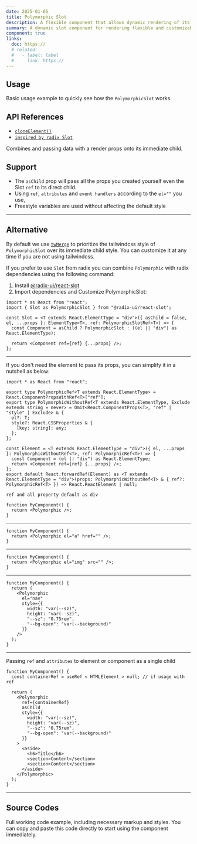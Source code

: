 ```yaml
---
date: 2025-01-05
title: Polymorphic Slot
description: A flexible component that allows dynamic rendering of its children as different HTML elements or components, while preserving props and context.
summary: A dynamic slot component for rendering flexible and customizable child elements.
component: true
links:
  doc: https://
  # related:
  #   - label: label
  #     link: https://
---
```


## Usage

Basic usage example to quickly see how the `PolymorphicSlot` works.

<PolymorphicSlotDemosUsage />

## API References

- [`cloneElement()`](https://react.dev/reference/react/cloneElement)
- [`inspired by radix Slot`](https://www.radix-ui.com/primitives/docs/utilities/slot)

Combines and passing data with a render props onto its immediate child.

## Support

- The `asChild` prop will pass all the props you created yourself even the Slot `ref` to its direct child.
- Using `ref`, `attributes` and `event handlers` according to the `el=""` you use,
- Freestyle variables are used without affecting the default style

---

## Alternative

By default we use [`twMerge`](https://www.npmjs.com/package/tailwind-merge) to prioritize the tailwindcss style of `PolymorphicSlot` over its immediate child style. You can customize it at any time if you are not using tailwindcss.

If you prefer to use `Slot` from radix you can combine `Polymorphic` with radix dependencies using the following command:

1. Install [@radix-ui/react-slot](https://www.radix-ui.com/primitives/docs/utilities/slot#installation)
2. Import dependencies and Customize PolymorphicSlot:

```tsx
import * as React from "react";
import { Slot as PolymorphicSlot } from "@radix-ui/react-slot";

const Slot = <T extends React.ElementType = "div">({ asChild = false, el, ...props }: ElementType<T>, ref: PolymorphicSlotRef<T>) => {
  const Component = asChild ? PolymorphicSlot : ((el || "div") as React.ElementType);

  return <Component ref={ref} {...props} />;
};
```

---

If you don't need the element to pass its props, you can simplify it in a nutshell as below:

```tsx
import * as React from "react";

export type PolymorphicRef<T extends React.ElementType> = React.ComponentPropsWithRef<T>["ref"];
export type PolymorphicWithoutRef<T extends React.ElementType, Exclude extends string = never> = Omit<React.ComponentProps<T>, "ref" | "style" | Exclude> & {
  el?: T;
  style?: React.CSSProperties & {
    [key: string]: any;
  };
};

const Element = <T extends React.ElementType = "div">({ el, ...props }: PolymorphicWithoutRef<T>, ref: PolymorphicRef<T>) => {
  const Component = (el || "div") as React.ElementType;
  return <Component ref={ref} {...props} />;
};
export default React.forwardRef(Element) as <T extends React.ElementType = "div">(props: PolymorphicWithoutRef<T> & { ref?: PolymorphicRef<T> }) => React.ReactElement | null;
```

`ref and all property default as div`

```tsx caption="(property) JSX.IntrinsicElements.div: DetailedHTMLProps<HTMLAttributes<HTMLDivElement>, HTMLDivElement>"
function MyComponent() {
  return <Polymorphic />;
}
```

---

```tsx caption="(property) JSX.IntrinsicElements.a: React.DetailedHTMLProps<React.AnchorHTMLAttributes<HTMLAnchorElement>, HTMLAnchorElement>"
function MyComponent() {
  return <Polymorphic el="a" href="" />;
}
```

---

```tsx caption="(property) JSX.IntrinsicElements.img: React.DetailedHTMLProps<React.ImgHTMLAttributes<HTMLImageElement>, HTMLImageElement>"
function MyComponent() {
  return <Polymorphic el="img" src="" />;
}
```

---

```tsx caption="(property) JSX.IntrinsicElements.nav: React.DetailedHTMLProps<React.HTMLAttributes<HTMLElement>, HTMLElement>"
function MyComponent() {
  return (
    <Polymorphic
      el="nav"
      style={{
        width: "var(--sz)",
        height: "var(--sz)",
        "--sz": "0.75rem",
        "--bg-open": "var(--background)"
      }}
    />
  );
}
```

---

Passing `ref` and `attributes` to element or component as a single child

```tsx
function MyComponent() {
  const containerRef = useRef < HTMLElement > null; // if usage with ref

  return (
    <Polymorphic
      ref={containerRef}
      asChild
      style={{
        width: "var(--sz)",
        height: "var(--sz)",
        "--sz": "0.75rem",
        "--bg-open": "var(--background)"
      }}
    >
      <aside>
        <h6>Title</h6>
        <section>Content</section>
        <section>Content</section>
      </aside>
    </Polymorphic>
  );
}
```

---

## Source Codes

Full working code example, including necessary markup and styles.
You can copy and paste this code directly to start using the component immediately.

<SourceCodes name="polymorphic-slot" />
